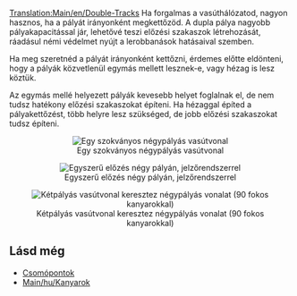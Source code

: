 [[Translation:Main/en/Double-Tracks]]
Ha forgalmas a vasúthálózatod, nagyon hasznos, ha a pályát irányonként megkettőzöd. A dupla pálya nagyobb pályakapacitással jár, lehetővé teszi előzési szakaszok létrehozását, ráadásul némi védelmet nyújt a lerobbanások hatásaival szemben.

Ha meg szeretnéd a pályát irányonként kettőzni, érdemes előtte eldönteni, hogy a pályák közvetlenül egymás mellett lesznek-e, vagy hézag is lesz köztük.

Az egymás mellé helyezett pályák kevesebb helyet foglalnak el, de nem tudsz hatékony előzési szakaszokat építeni.
Ha hézaggal építed a pályakettőzést, több helyre lesz szükséged, de jobb előzési szakaszokat tudsz építeni.

<center>[[File:en/Normal 4 track.png|center|none|frame|Egy szokványos négypályás vasútvonal]]</center>
<center>[[File:en/Simple overtaking.png|center|none|frame|Egyszerű előzés négy pályán, jelzőrendszerrel]]</center>
<center>[[File:en/2 track - 4 track.png|center|none|frame|Kétpályás vasútvonal keresztez négypályás vonalat (90 fokos kanyarokkal)]]</center>

== Lásd még ==
*[[Main/hu/Csomópontok|Csomópontok]]
*[[Main/hu/Kanyarok]]